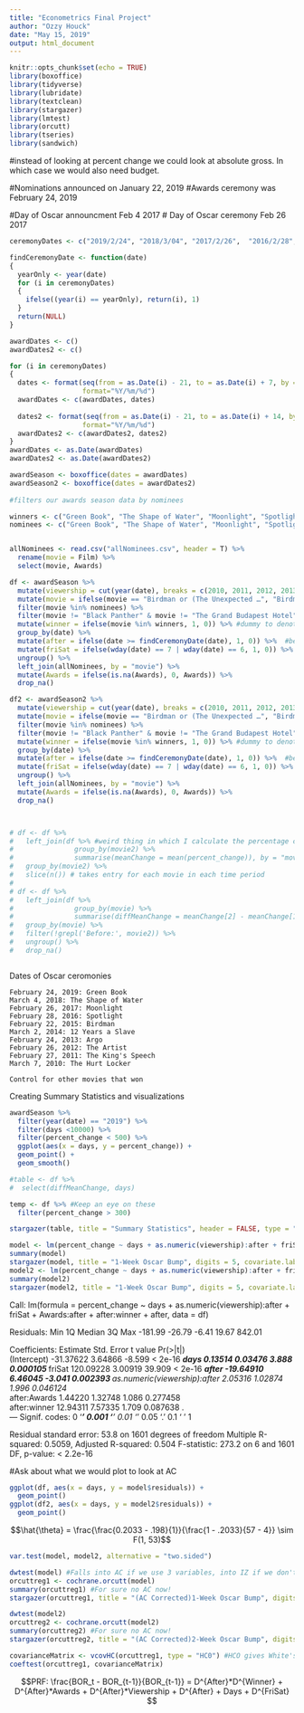 ```yaml
---
title: "Econometrics Final Project"
author: "Ozzy Houck"
date: "May 15, 2019"
output: html_document
---
```


```r
knitr::opts_chunk$set(echo = TRUE)
library(boxoffice)
library(tidyverse)
library(lubridate)
library(textclean)
library(stargazer)
library(lmtest)
library(orcutt)
library(tseries)
library(sandwich)
```

#instead of looking at percent change we could look at absolute gross. In which case we would also need budget. 

#Nominations announced on January 22, 2019 
#Awards ceremony was February 24, 2019

#Day of Oscar announcment Feb 4 2017
# Day of Oscar ceremony Feb 26 2017
```r
ceremonyDates <- c("2019/2/24", "2018/3/04", "2017/2/26",  "2016/2/28","2015/2/22", "2014/3/02", "2013/2/24", "2012/2/26", "2011/2/27", "2010/3/07")

findCeremonyDate <- function(date) 
{
  yearOnly <- year(date)
  for (i in ceremonyDates)
  {
    ifelse((year(i) == yearOnly), return(i), 1)
  }
  return(NULL)
}

awardDates <- c()
awardDates2 <- c()

for (i in ceremonyDates)
{
  dates <- format(seq(from = as.Date(i) - 21, to = as.Date(i) + 7, by = "day"),
                  format="%Y/%m/%d")
  awardDates <- c(awardDates, dates)
  
  dates2 <- format(seq(from = as.Date(i) - 21, to = as.Date(i) + 14, by = "day"),
                  format="%Y/%m/%d")
  awardDates2 <- c(awardDates2, dates2)
}
awardDates <- as.Date(awardDates)
awardDates2 <- as.Date(awardDates2)

awardSeason <- boxoffice(dates = awardDates)
awardSeason2 <- boxoffice(dates = awardDates2)
 
#filters our awards season data by nominees 

winners <- c("Green Book", "The Shape of Water", "Moonlight", "Spotlight", "Birdman", "12 Years a Slave", "Argo", "The Artist", "The King’s Speech", "The Hurt Locker")
nominees <- c("Green Book", "The Shape of Water", "Moonlight", "Spotlight", "Birdman", "12 Years a Slave", "Argo", "The Artist", "The King’s Speech", "Roma", "The Favourite", "Black Panther", "A Star is Born", "BlacKkKlansman", "Bohemian Rhapsody", "Vice", "Three Billboards Outside Eb…", "Dunkirk", "Lady Bird", "Get Out", "The Post", "Darkest Hour", "Call Me by Your Name", "Phantom Thread", "La La Land", "Manchester-by-the Sea", "Hidden Figures", "Fences", "Arrival", "Hacksaw Ridge", "Hell or High Water", "Lion", "The Revenant", "The Big Short", "The Martian", "Mad Max: Fury Road", "Room", "Bridge of Spies", "Brooklyn", "American Sniper", "Boyhood", "The Grand Budapest Hotel", "The Imitation Game", "Selma", "The Theory of Everything", "Whiplash", "Gravity", "American Hustle", "Dallas Buyers Club", "Her", "Philomena", "The Wolf of Wall Street", "Captain Phillips", "Nebraska", "Lincoln", "Zero Dark Thirty", "Les Miserables", "Life of Pi", "Silver Linings Playbook", "Django Unchained", "Armour", "Beasts of the Southern Wild", "The Help", "The Descendants", "Hugo", "Midnight in Paris", "Moneyball", "The Tree of Life", "War Hoarse", "Extremely Loud and Incredib…", "127 Hours", "Black Swan", "The Fighter", "Inception", "The Kids Are All Right", "The Social Network", "Toy Story 3", "True Grit", "Winter's Bone")


allNominees <- read.csv("allNominees.csv", header = T) %>% 
  rename(movie = Film) %>% 
  select(movie, Awards)

df <- awardSeason %>%
  mutate(viewership = cut(year(date), breaks = c(2010, 2011, 2012, 2013, 2014, 2015, 2016, 2017, 2018, 2019), labels = c(37.6, 39.3, 40.3, 43.7, 36.6, 34.3, 32.9, 26.5, 29.6))) %>% 
  mutate(movie = ifelse(movie == "Birdman or (The Unexpected …", "Birdman", movie)) %>% 
  filter(movie %in% nominees) %>%  
  filter(movie != "Black Panther" & movie != "The Grand Budapest Hotel" & movie != "Get Out") %>%  #in theaters during previous award season
  mutate(winner = ifelse(movie %in% winners, 1, 0)) %>% #dummy to denote a winner
  group_by(date) %>% 
  mutate(after = ifelse(date >= findCeremonyDate(date), 1, 0)) %>%  #before or after ceremony
  mutate(friSat = ifelse(wday(date) == 7 | wday(date) == 6, 1, 0)) %>% #Mark if day is weekend
  ungroup() %>% 
  left_join(allNominees, by = "movie") %>% 
  mutate(Awards = ifelse(is.na(Awards), 0, Awards)) %>% 
  drop_na()

df2 <- awardSeason2 %>%
  mutate(viewership = cut(year(date), breaks = c(2010, 2011, 2012, 2013, 2014, 2015, 2016, 2017, 2018, 2019), labels = c(37.6, 39.3, 40.3, 43.7, 36.6, 34.3, 32.9, 26.5, 29.6))) %>% 
  mutate(movie = ifelse(movie == "Birdman or (The Unexpected …", "Birdman", movie)) %>% 
  filter(movie %in% nominees) %>%  
  filter(movie != "Black Panther" & movie != "The Grand Budapest Hotel" & movie != "Get Out") %>%  #in theaters during previous award season
  mutate(winner = ifelse(movie %in% winners, 1, 0)) %>% #dummy to denote a winner
  group_by(date) %>% 
  mutate(after = ifelse(date >= findCeremonyDate(date), 1, 0)) %>%  #before or after ceremony
  mutate(friSat = ifelse(wday(date) == 7 | wday(date) == 6, 1, 0)) %>% #Mark if day is weekend
  ungroup() %>% 
  left_join(allNominees, by = "movie") %>% 
  mutate(Awards = ifelse(is.na(Awards), 0, Awards)) %>% 
  drop_na()



# df <- df %>% 
#   left_join(df %>% #weird thing in which I calculate the percentage change for each movie in each timer period and then join those values to the big table
#               group_by(movie2) %>% 
#               summarise(meanChange = mean(percent_change)), by = "movie2") %>% 
#   group_by(movie2) %>% 
#   slice(n()) # takes entry for each movie in each time period
# 
# df <- df %>% 
#   left_join(df %>% 
#               group_by(movie) %>%
#               summarise(diffMeanChange = meanChange[2] - meanChange[1]), by = "movie") %>% 
#   group_by(movie) %>% 
#   filter(!grepl('Before:', movie2)) %>% 
#   ungroup() %>% 
#   drop_na()



```
Dates of Oscar ceromonies

	February 24, 2019: Green Book
	March 4, 2018: The Shape of Water
	February 26, 2017: Moonlight
	February 28, 2016: Spotlight
	February 22, 2015: Birdman
	March 2, 2014: 12 Years a Slave
	February 24, 2013: Argo
	February 26, 2012: The Artist
	February 27, 2011: The King's Speech
	March 7, 2010: The Hurt Locker
	
	Control for other movies that won
	
	
	
	
Creating Summary Statistics and visualizations

```r
awardSeason %>% 
  filter(year(date) == "2019") %>% 
  filter(days <10000) %>% 
  filter(percent_change < 500) %>% 
  ggplot(aes(x = days, y = percent_change)) +
  geom_point() +
  geom_smooth()

#table <- df %>%
#  select(diffMeanChange, days)

temp <- df %>% #Keep an eye on these
  filter(percent_change > 300)
```

```r
stargazer(table, title = "Summary Statistics", header = FALSE, type = "text") # Why does this not work?
```

```r
model <- lm(percent_change ~ days + as.numeric(viewership):after + friSat + Awards:after + after:winner + after, data = df)
summary(model)
stargazer(model, title = "1-Week Oscar Bump", digits = 5, covariate.labels = c("Days in Theater","Weekend vs Weeknight", "After Ceremony","Oscar Viewership","Academy Awards Won", "Best Picture Winner"), dep.var.labels = c("Percent Box Office Change"), header = FALSE, type = "text")
model2 <- lm(percent_change ~ days + as.numeric(viewership):after + friSat + Awards:after + after:winner + after, data = df2)
summary(model2)
stargazer(model2, title = "1-Week Oscar Bump", digits = 5, covariate.labels = c("Days in Theater","Weekend vs Weeknight", "After Ceremony","Oscar Viewership","Academy Awards Won", "Best Picture Winner"), dep.var.labels = c("Percent Box Office Change"), header = FALSE, type = "text")
```

Call:
lm(formula = percent_change ~ days + as.numeric(viewership):after + 
    friSat + Awards:after + after:winner + after, data = df)

Residuals:
    Min      1Q  Median      3Q     Max 
-181.99  -26.79   -6.41   19.67  842.01 

Coefficients:
                              Estimate Std. Error t value Pr(>|t|)    
(Intercept)                  -31.37622    3.64866  -8.599  < 2e-16 ***
days                           0.13514    0.03476   3.888 0.000105 ***
friSat                       120.09228    3.00919  39.909  < 2e-16 ***
after                        -19.64910    6.46045  -3.041 0.002393 ** 
as.numeric(viewership):after   2.05316    1.02874   1.996 0.046124 *  
after:Awards                   1.44220    1.32748   1.086 0.277458    
after:winner                  12.94311    7.57335   1.709 0.087638 .  
---
Signif. codes:  0 ‘***’ 0.001 ‘**’ 0.01 ‘*’ 0.05 ‘.’ 0.1 ‘ ’ 1

Residual standard error: 53.8 on 1601 degrees of freedom
Multiple R-squared:  0.5059,	Adjusted R-squared:  0.504 
F-statistic: 273.2 on 6 and 1601 DF,  p-value: < 2.2e-16




#Ask about what we would plot to look at AC
```r
ggplot(df, aes(x = days, y = model$residuals)) +
  geom_point()
ggplot(df2, aes(x = days, y = model2$residuals)) +
  geom_point()
```

$$\hat{\theta} = \frac{\frac{0.2033 - .198}{1}}{\frac{1 - .2033}{57 - 4}} \sim F(1, 53)$$
```r
var.test(model, model2, alternative = "two.sided")
```


```r
dwtest(model) #Falls into AC if we use 3 variables, into IZ if we don't use viewership
orcuttreg1 <- cochrane.orcutt(model)
summary(orcuttreg1) #For sure no AC now!
stargazer(orcuttreg1, title = "(AC Corrected)1-Week Oscar Bump", digits = 5, covariate.labels = c("Days in Theater","Weekend vs Weeknight", "After Ceremony","Oscar Viewership","Academy Awards Won", "Best Picture Winner"), dep.var.labels = c("Percent Box Office Change"), header = FALSE, type = "text")

dwtest(model2)
orcuttreg2 <- cochrane.orcutt(model2)
summary(orcuttreg2) #For sure no AC now!
stargazer(orcuttreg2, title = "(AC Corrected)2-Week Oscar Bump", digits = 5, covariate.labels = c("Days in Theater","Weekend vs Weeknight", "After Ceremony","Oscar Viewership","Academy Awards Won", "Best Picture Winner"), dep.var.labels = c("Percent Box Office Change"), header = FALSE, type = "text")
```


```r
covarianceMatrix <- vcovHC(orcuttreg1, type = "HC0") #HCO gives White's estimator
coeftest(orcuttreg1, covarianceMatrix)
```
$$PRF: \frac{BOR_t - BOR_{t-1}}{BOR_{t-1}} = D^{After}*D^{Winner} + D^{After}*Awards + D^{After}*Viewership + D^{After} + Days + D^{FriSat} $$

